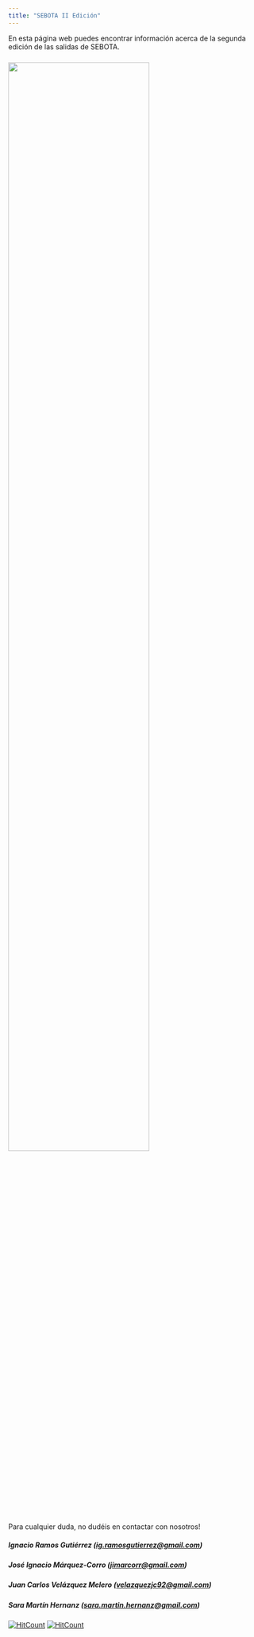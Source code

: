 ```yaml
---
title: "SEBOTA II Edición"
---
```


En esta página web puedes encontrar información acerca de la segunda edición de las salidas de SEBOTA.

### ![](pics/SEBOTA_Cazorla.png){width=75%}
Para cualquier duda, no dudéis en contactar con nosotros!

##### Ignacio Ramos Gutiérrez ([ig.ramosgutierrez\@gmail.com](mailto:ig.ramosgutierrez@gmail.com))

##### José Ignacio Márquez-Corro ([jimarcorr\@gmail.com](mailto:jimarcorr@gmail.com))

##### Juan Carlos Velázquez Melero ([velazquezjc92\@gmail.com](mailto:velazquezjc92@gmail.com))

##### Sara Martín Hernanz ([sara.martin.hernanz\@gmail.com](mailto:sara.martin.hernanz@gmail.com))






[![HitCount](https://hits.dwyl.com/se-bota/sebota-II.svg?style=flat)](https://hits.dwyl.com/se-bota/sebota-II)
[![HitCount](https://hits.dwyl.com/se-bota/sebota-II.svg?style=flat&show=unique)](https://hits.dwyl.com/se-bota/sebota-II)
